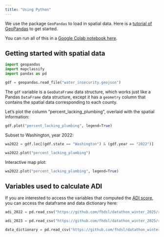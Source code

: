 ```yaml
---
title: "Using Python"
---
```


We use the package `GeoPandas` to load in spatial data. Here is a [tutorial of GeoPandas](https://geopandas.org/en/stable/getting_started/introduction.html) to get started.

You can run all of this in a [Google Colab notebook here](https://colab.research.google.com/drive/19h_tVo6hMJaV0u8gBDgKZbO2C8lUOwK9?usp=sharing).

## Getting started with spatial data

```python
import geopandas
import mapclassify
import pandas as pd

gdf = geopandas.read_file("water_insecurity.geojson")
```

The `gdf` variable is a `GeoDataFrame` data structure, which works just like a Pandas `DataFrame` data structure, except it has a `geometry` column that contains the spatial data corresponding to each county.

Let's plot the column "percent_lacking_plumbing", overlaid with the spatial information:

```python
gdf.plot("percent_lacking_plumbing", legend=True)
```

Subset to Washington, year 2022:

```python
wa2022 = gdf.loc[(gdf.state == "Washington") & (gdf.year == "2022")]

wa2022.plot("percent_lacking_plumbing")
```

Interactive map plot:

```python
wa2022.plot("percent_lacking_plumbing", legend=True)
```

## Variables used to calculate ADI

If you are interested to access the variables that computed the [ADI score](https://datathon-winter-2025.netlify.app/about.html#adi-area-deprivation-index), you can access the dataframe and data dictionary here:

```python
adi_2022 = pd.read_csv("https://github.com/fhdsl/datathon_winter_2025/raw/refs/heads/main/area_deprivation_index_2022.csv")

adi_2023 = pd.read_csv("https://github.com/fhdsl/datathon_winter_2025/raw/refs/heads/main/area_deprivation_index_2023.csv")

data_dictionary = pd.read_csv("https://github.com/fhdsl/datathon_winter_2025/raw/refs/heads/main/raw_data_dictionary.csv")
```
